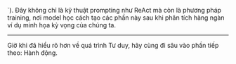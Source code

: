 `). Đây không chỉ là kỹ thuật prompting như ReAct mà còn là phương pháp training, nơi model học cách tạo các phần này sau khi phân tích hàng ngàn ví dụ minh họa kỳ vọng của chúng ta.
</Tip>

--- 
Giờ khi đã hiểu rõ hơn về quá trình Tư duy, hãy cùng đi sâu vào phần tiếp theo: Hành động.